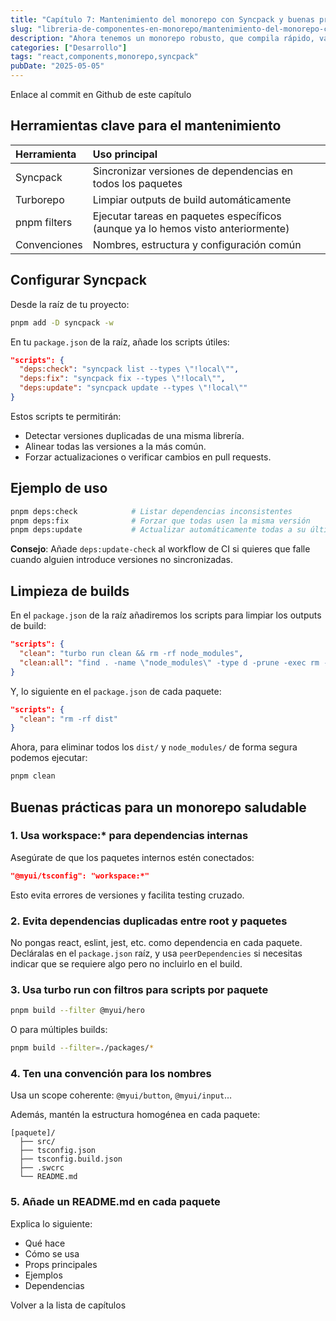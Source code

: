 ```yaml
---
title: "Capítulo 7: Mantenimiento del monorepo con Syncpack y buenas prácticas"
slug: "libreria-de-componentes-en-monorepo/mantenimiento-del-monorepo-con-syncpack-y-buenas-practicas"
description: "Ahora tenemos un monorepo robusto, que compila rápido, valida tests y tiene un workflow de publicación. Ahora es momento de mantenerlo a largo plazo. En este capítulo veremos cómo usar Syncpack para mantener las dependencias en orden, cómo limpiar correctamente las builds, y qué hábitos conviene adoptar para evitar la entropía."
categories: ["Desarrollo"]
tags: "react,components,monorepo,syncpack"
pubDate: "2025-05-05"
---
```



<ExternalLink href="https://github.com/italodr/demo-component-library/commit/94239bb3719796dad6e295b5723f4061ec66466a">Enlace al commit en Github de este capítulo</ExternalLink>

## Herramientas clave para el mantenimiento

| Herramienta | Uso principal |
| :--- | :--- |
| Syncpack | Sincronizar versiones de dependencias en todos los paquetes |
| Turborepo | Limpiar outputs de build automáticamente |
| pnpm filters | Ejecutar tareas en paquetes específicos (aunque ya lo hemos visto anteriormente) |
| Convenciones | Nombres, estructura y configuración común |

## Configurar Syncpack

Desde la raíz de tu proyecto:

```bash
pnpm add -D syncpack -w
```

En tu `package.json` de la raíz, añade los scripts útiles:

```json
"scripts": {
  "deps:check": "syncpack list --types \"!local\"",
  "deps:fix": "syncpack fix --types \"!local\"",
  "deps:update": "syncpack update --types \"!local\""
}
```

Estos scripts te permitirán:

- Detectar versiones duplicadas de una misma librería.
- Alinear todas las versiones a la más común.
- Forzar actualizaciones o verificar cambios en pull requests.

## Ejemplo de uso

```bash
pnpm deps:check            # Listar dependencias inconsistentes
pnpm deps:fix              # Forzar que todas usen la misma versión
pnpm deps:update           # Actualizar automáticamente todas a su última versión
```

**Consejo**: Añade `deps:update-check` al workflow de CI si quieres que falle cuando alguien introduce versiones no sincronizadas.

## Limpieza de builds

En el `package.json` de la raíz añadiremos los scripts para limpiar los outputs de build:

```json
"scripts": {
  "clean": "turbo run clean && rm -rf node_modules",
  "clean:all": "find . -name \"node_modules\" -type d -prune -exec rm -rf '{}' +"
}
```

Y, lo siguiente en el `package.json` de cada paquete:

```json
"scripts": {
  "clean": "rm -rf dist"
}
```

Ahora, para eliminar todos los `dist/` y `node_modules/` de forma segura podemos ejecutar:

```bash
pnpm clean
```

## Buenas prácticas para un monorepo saludable

### 1. Usa workspace:* para dependencias internas

Asegúrate de que los paquetes internos estén conectados:

```json
"@myui/tsconfig": "workspace:*"
```

Esto evita errores de versiones y facilita testing cruzado.

### 2. Evita dependencias duplicadas entre root y paquetes

No pongas react, eslint, jest, etc. como dependencia en cada paquete. Decláralas en el `package.json` raíz, y usa `peerDependencies` si necesitas indicar que se requiere algo pero no incluirlo en el build.

### 3. Usa turbo run con filtros para scripts por paquete

```bash
pnpm build --filter @myui/hero
```

O para múltiples builds:

```bash
pnpm build --filter=./packages/*
```

### 4. Ten una convención para los nombres

Usa un scope coherente: `@myui/button`, `@myui/input`…

Además, mantén la estructura homogénea en cada paquete:

```text
[paquete]/
  ├── src/
  ├── tsconfig.json
  ├── tsconfig.build.json
  ├── .swcrc
  └── README.md
```

### 5. Añade un README.md en cada paquete

Explica lo siguiente:

- Qué hace
- Cómo se usa
- Props principales
- Ejemplos
- Dependencias

<InternalLink href="/libreria-de-componentes-en-monorepo">Volver a la lista de capítulos</InternalLink>
